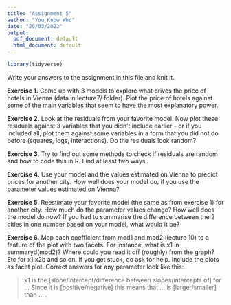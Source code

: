 ```yaml
---
title: "Assignment 5"
author: "You Know Who"
date: "20/03/2022"
output:
  pdf_document: default
  html_document: default
---
```


```r
library(tidyverse)
```

Write your answers to the assignment in this file and knit it.

**Exercise 1.** Come up with 3 models to explore what drives the price of hotels in Vienna (data in lecture7/ folder). Plot the price of hotels against some of the main variables that seem to have the most explanatory power.

**Exercise 2.** Look at the residuals from your favorite model. Now plot these residuals against 3 variables that you didn't include earlier - or if you included all, plot them against some variables in a form that you did not do before  (squares, logs, interactions). Do the residuals look random?

**Exercise 3.** Try to find out some methods to check if residuals are random and how to code this in R. Find at least two ways.

**Exercise 4.** Use your model and the values estimated on Vienna to predict prices for another city. How well does your model do, if you use the parameter values estimated on Vienna?

**Exercise 5.** Reestimate your favorite model (the same as from exercise 1) for another city. How much do the parameter values change? How well does the model do now? If you had to summarise the difference between the 2 cities in one number based on your model, what would it be?

**Exercise 6.** Map each coefficient from mod1 and mod2 (lecture 10) to a feature of the plot  with two facets. For instance, what is x1 in summaryd(mod2)? Where could you read it off (roughly) from the graph? Etc for x1:x2b and so on. If you get stuck, do ask for help. Include the plots as facet plot. Correct answers for any parameter look like this:

> x1 is the [slope/intercept/difference between slopes/intercepts of] for ... Since it is [positive/negative] this means that ... is [larger/smaller] than ... .
